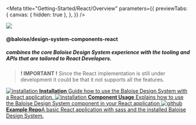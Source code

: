 

<Meta
  title="Getting-Started/React/Overview"
  parameters={{
    previewTabs: {
      canvas: { hidden: true },
    },
  }}
/>

<bal-doc-app id="#react">
  <div className="columns py-4">
    <div className="column is-one-quarter is-flex is-justify-content-center">
      <img style={{ width: '128px' }} src={ReactLogo} />
    </div>
    <div className="column is-flex is-justify-content-center is-flex-direction-column">
      <h4 className="title is-size-4 mb-6">@baloise/design-system-components-react</h4>
      <h5 className="subtitle is-size-5">
        combines the core Baloise Design System experience with the tooling and APIs that are tailored to React
        Developers.
      </h5>
    </div>
  </div>
</bal-doc-app>

> **! IMPORTANT !**
> Since the React implementation is still under development it could be that it not supports all the features.

<div className="link-list">
  <a className="link-item" href="?path=/docs/getting-started-react-installation--page">
    <img src={IconInfo} alt="installation" />
    <span>
      <strong>Installation</strong>
      Guide how to use the Baloise Design System with a React application.
    </span>
  </a>
  <a className="link-item" href="?path=/docs/usage-component--page#usage-with-react">
    <img src={ReactLogo} alt="installation" />
    <span>
      <strong>Component Usage</strong>
      Explains how to use the Baloise Design System component in your React application
    </span>
  </a>
  <a className="link-item" href="https://github.com/baloise/design-system-examples/tree/main/react" target="_blank">
    <img src={GithubLogo} alt="github" />
    <span>
      <strong>Example Repo</strong>A basic React application with sass and the installed Baloise Design System.
    </span>
  </a>
</div>

<bal-doc-github link="/stories/getting-started/react/00-overview.stories.mdx"></bal-doc-github>
